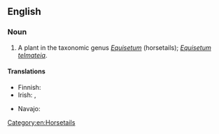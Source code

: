 ==English==

===Noun===
{{en-noun}}

# A plant in the taxonomic genus ''[[Equisetum]]'' (horsetails); ''[[Equisetum telmateia]]''.

====Translations====
{{trans-top|plant}}
* Finnish: {{t|fi|jättikorte}}
* Irish: {{t+|ga|feadóg|f}}, {{t|ga|eireaball capaill mór|m}}
{{trans-mid}}
* Navajo: {{t|nv|ałtį́į́ʼ jikʼaashí}}
{{trans-bottom}}

[[Category:en:Horsetails]]